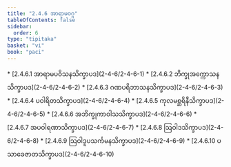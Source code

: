 ```yaml
---
title: "2.4.6 အာရာမဝဂ္ဂ"
tableOfContents: false
sidebar:
  order: 6
type: "tipitaka"
basket: "vi"
book: "paci"
---
```



<DynamicBreadcrumb />



<TableOfContents book="paci" section="2.4.6">
* [2.4.6.1 အာရာမပဝိသနသိက္ခာပဒ](2-4-6/2-4-6-1)
* [2.4.6.2 ဘိက္ခုအက္ကောသနသိက္ခာပဒ](2-4-6/2-4-6-2)
* [2.4.6.3 ဂဏပရိဘာသနသိက္ခာပဒ](2-4-6/2-4-6-3)
* [2.4.6.4 ပဝါရိတသိက္ခာပဒ](2-4-6/2-4-6-4)
* [2.4.6.5 ကုလမစ္ဆရိနီသိက္ခာပဒ](2-4-6/2-4-6-5)
* [2.4.6.6 အဘိက္ခုကာဝါသသိက္ခာပဒ](2-4-6/2-4-6-6)
* [2.4.6.7 အပဝါရဏာသိက္ခာပဒ](2-4-6/2-4-6-7)
* [2.4.6.8 ဩဝါဒသိက္ခာပဒ](2-4-6/2-4-6-8)
* [2.4.6.9 ဩဝါဒူပသင်္ကမနသိက္ခာပဒ](2-4-6/2-4-6-9)
* [2.4.6.10 ပသာခေဇာတသိက္ခာပဒ](2-4-6/2-4-6-10)
</TableOfContents>